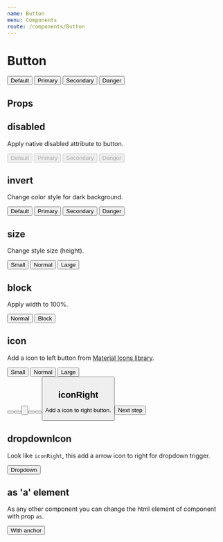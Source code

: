 ```yaml
---
name: Button
menu: Components
route: /components/Button
---
```



# Button

<Playground>
    <Button style={{ margin: 5 }}>Default</Button>
    <Button primary style={{ margin: 5 }}>Primary</Button>
    <Button secondary style={{ margin: 5 }}>Secondary</Button>
    <Button danger style={{ margin: 5 }}>Danger</Button>
</Playground>

## Props

<Props of={Button} />

## disabled

Apply native disabled attribute to button.

<Playground>
    <Button disabled style={{ margin: 5 }}>Default</Button>
    <Button primary disabled style={{ margin: 5 }}>Primary</Button>
    <Button secondary disabled style={{ margin: 5 }}>Secondary</Button>
    <Button danger disabled style={{ margin: 5 }}>Danger</Button>
</Playground>

## invert

Change color style for dark background.

<Playground>
    <div style={{ background: '#1F0E3D', padding: 20 }}>
        <Button invert style={{ margin: 5 }}>Default</Button>
        <Button invert primary style={{ margin: 5 }}>Primary</Button>
        <Button invert secondary style={{ margin: 5 }}>Secondary</Button>
        <Button invert danger style={{ margin: 5 }}>Danger</Button>
    </div>
</Playground>

## size

Change style size (height). 

<Playground>
    <Button primary small style={{ margin: 5 }}>Small</Button>
    <Button primary style={{ margin: 5 }}>Normal</Button>
    <Button primary large style={{ margin: 5 }}>Large</Button>
</Playground>

## block

Apply width to 100%.

<Playground>
    <Button primary style={{ margin: 5 }}>Normal</Button>
    <Button primary block style={{ margin: 5 }}>Block</Button>
</Playground>

## icon

Add a icon to left button from [Material Icons library](https://material.io/resources/icons/?style=round).

<Playground>
    <Button secondary small icon="edit" style={{ margin: 5 }}>Small</Button>
    <Button icon="edit" style={{ margin: 5 }}>Normal</Button>
    <Button primary large icon="edit" style={{ margin: 5 }}>Large</Button>
    <br />
    <Button primary small icon="edit" style={{ margin: 5 }} />
    <Button primary icon="edit" style={{ margin: 5 }} />
    <Button primary large icon="edit" style={{ margin: 5 }} />
    <br />
    <Button secondary small icon="edit" style={{ margin: 5 }} />
    <Button secondary icon="edit" style={{ margin: 5 }} />
    <Button secondary large icon="edit" style={{ margin: 5 }} />
</Playground>

## iconRight

Add a icon to right button.

<Playground>
    <Button primary iconRight="arrow_right_alt" style={{ margin: 5 }}>Next step</Button>
</Playground>

## dropdownIcon

Look like `iconRight`, this add a arrow icon to right for dropdown trigger. 

<Playground>
    <Button primary dropdownIcon style={{ margin: 5 }}>Dropdown</Button>
</Playground>

## as 'a' element

As any other component you can change the html element of component with prop `as`.

<Playground>
    <Button as="a" color="primary" style={{ margin: 5 }}>With anchor</Button>
</Playground>